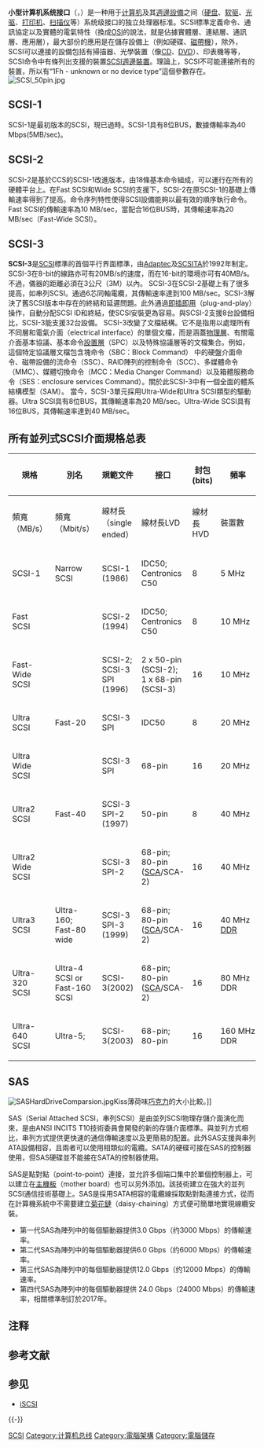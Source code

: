 {{Expand language|1=en|time=2020-07-28T05:57:11+00:00}}
{{noteTA
|G1 = IT
}}

'''小型计算机系统接口'''（{{lang|en|SCSI}}，{{lang|en|'''S'''mall '''C'''omputer '''S'''ystem '''I'''nterface}}）是一种用于[[计算机|计算机]]及其[[週邊設備|週邊設備]]之间（[[硬盘|硬盘]]、[[软驱|软驱]]、[[光碟驅動器|光驱]]、[[打印机|打印机]]、[[扫描仪|扫描仪]]等）系统级接口的独立处理器标准。SCSI標準定義命令、通訊協定以及實體的電氣特性（換成[[OSI模型|OSI]]的說法，就是佔據實體層、連結層、通訊層、應用層），最大部份的應用是在儲存設備上（例如硬碟、[[磁帶機|磁帶機]]），除外，SCSI可以連接的設備包括有掃描器、光學裝置（像[[CD|CD]]、[[DVD|DVD]]）、印表機等等，SCSI命令中有條列出支援的裝置[[SCSI週邊裝置|SCSI週邊裝置]]。理論上，SCSI不可能連接所有的裝置，所以有“1Fh - unknown or no device type”這個參數存在。
[[File:SCSI_50pin.jpg|thumb]]

== SCSI-1 ==
SCSI-1是最初版本的SCSI，現已過時。SCSI-1具有8位BUS，數據傳輸率為40 Mbps(5MB/sec)。

== SCSI-2 ==
SCSI-2是基於CCS的SCSI-1改進版本，由18條基本命令組成，可以運行在所有的硬體平台上。在Fast SCSI和Wide SCSI的支援下，SCSI-2在原SCSI-1的基礎上傳輸速率得到了提高。命令序列特性使得SCSI設備能夠以最有效的順序執行命令。Fast SCSI的傳輸速率為10 MB/sec，當配合16位BUS時，其傳輸速率為20 MB/sec（Fast-Wide SCSI）。

== SCSI-3 ==
'''SCSI-3'''是[[SCSI|SCSI]]標準的首個平行界面標準，由[[Adaptec|Adaptec]]及[[SCSITA|SCSITA]]於1992年制定。SCSI-3在8-bit的線路亦可有20MB/s的速度，而在16-bit的環境亦可有40MB/s。不過，儀器的距離必須在3公尺（3M）以內。
SCSI-3在SCSI-2基礎上有了很多提高，如串列SCSI。通過6芯同軸電纜，其傳輸速率達到100 MB/sec。SCSI-3解決了舊SCSI版本中存在的終結和延遲問題。此外通過[[即插即用|即插即用]]（plug-and-play）操作，自動分配SCSI ID和終結，使SCSI安裝更為容易。與SCSI-2支援8台設備相比，SCSI-3能支援32台設備。
SCSI-3改變了文檔結構。它不是指用以處理所有不同層和電氣介面（electrical interface）的單個文檔，而是涵蓋[[物理層|物理層]]、有關電介面基本協議、基本命令[[設置層|設置層]]（SPC）以及特殊協議層等的文檔集合。例如，這個特定協議層文檔包含塊命令（SBC：Block Command） 中的硬盤介面命令、磁帶設備的流命令（SSC）、RAID陣列的控制命令（SCC）、多媒體命令（MMC）、媒體切換命令（MCC：Media Changer Command）以及箱體服務命令（SES：enclosure services Command）。關於此SCSI-3中有一個全面的體系結構模型（SAM）。
當今，SCSI-3單元採用Ultra-Wide和Ultra SCSI類型的驅動器。Ultra SCSI具有8位BUS，其傳輸速率為20 MB/sec。Ultra-Wide SCSI具有16位BUS，其傳輸速率達到40 MB/sec。

== 所有並列式SCSI介面規格总表 ==
{| class="wikitable"
|-
! rowspan=2 | 規格
! rowspan=2 | 別名
! rowspan=2 | 規範文件
! rowspan=2 | 接口
! rowspan=2 | 封包<br /> (bits)
! rowspan=2 | 頻率{{NoteTag|Clock rate in [[Hertz|MHz]] for SPI, or [[bitrate|bitrate]]（per second）for serial interfaces}}
! colspan=6 | 各種極限
! colspan=2 | 電力規格
|-
! 頻寬 （MB/s）{{NoteTag|为每秒[[百万字节|百万字节]]}}
! 頻寬 （Mbit/s）{{NoteTag|为每秒[[百万位|百万位]]}}
! 線材長<br />（single ended）{{NoteTag|For daisy-chain designs, length of bus, from end to end; for point-to-point, length of a single link}}
! 線材長LVD
! 線材長HVD
! 裝置數{{NoteTag|包括主机适配器（即是，主机本身也被算入1台设备）}}
! 電阻[Ω]
! 電壓[V]
|-
| SCSI-1
| Narrow SCSI
| SCSI-1 (1986)
| IDC50; Centronics C50
| 8
| 5 MHz
| 5 MB/s
| 40 Mbit/s
| 6 m
| NA
| 25m
| 8
| {{nowrap| SE 90 ± 6 Ω <ref name="random">{{cite web |title = Random Problems Encountered When Mixing SE and LVD SCSI Standards |url = http://support.microsoft.com/kb/285013 |accessdate = 2008-05-07 |archive-date = 2013-09-10 |archive-url = https://web.archive.org/web/20130910120243/http://support.microsoft.com/kb/285013 |dead-url = no }}</ref> }}
| 5
|-
| Fast SCSI
|
| SCSI-2 (1994)
| IDC50; Centronics C50
| 8
| 10 MHz
| 10 MB/s
| 80 Mbit/s
| 1.5–3 m
| NA
| 25m
| 8
| {{nowrap| SE 90 ± 6 Ω <ref name="random"/> }}
| 5
|-
| Fast-Wide SCSI
|
| SCSI-2;<br/> SCSI-3 SPI (1996)
| 2 x 50-pin (SCSI-2);<br/> 1 x 68-pin (SCSI-3)
| 16
| 10 MHz
| 20 MB/s
| 160 Mbit/s
| 1.5–3 m
| NA
| 25m
| 16
| {{nowrap| SE 90 ± 6 Ω <ref name="random"/> }}
| 5
|-
| Ultra SCSI
| Fast-20
| SCSI-3 SPI
| IDC50
| 8
| 20 MHz
| 20 MB/s
| 160 Mbit/s
| 1.5–3 m
| NA
| 25m
| 8-4 (HVD:8)
| {{nowrap| SE 90 ± 6 Ω <ref name="random"/> }}
| 5
|-
| Ultra Wide SCSI
|
| SCSI-3 SPI
| 68-pin
| 16
| 20 MHz
| 40 MB/s
| 320 Mbit/s
| 1.5–3 m
| NA
| 25m
| 8-4 (HVD:16)
| {{nowrap| SE 90 ± 6 Ω <ref name="random" /> }}
| 5
|-
| Ultra2 SCSI
| Fast-40
| SCSI-3 SPI-2 (1997)
| 50-pin
| 8
| 40 MHz
| 40 MB/s
| 320 Mbit/s
| NA
| 12m
| 25m
| 8
| {{nowrap| [[Low-voltage_differential_signaling|LVD]] 125 ± 10 Ω <ref name="random" /> }}
|
|-
| Ultra2 Wide SCSI
|
| SCSI-3 SPI-2
| 68-pin; 80-pin ([[Single_Connector_Attachment|SCA]]/SCA-2)
| 16
| 40 MHz
| 80 MB/s
| 640 Mbit/s
| NA
| 12m
| 25m
| 16
| {{nowrap| [[Low-voltage_differential_signaling|LVD]] 125 ± 10 Ω <ref name="random" /> }}
|
|-
| Ultra3 SCSI
| Ultra-160; Fast-80 wide
| SCSI-3 SPI-3 (1999)
| 68-pin; 80-pin ([[Single_Connector_Attachment|SCA]]/SCA-2)
| 16
| 40 MHz [[Double_data_rate|DDR]]
| 160 MB/s
| 1280 Mbit/s
| NA
| 12m
| NA
| 16
| {{nowrap| [[Low-voltage_differential_signaling|LVD]] 125 ± 10 Ω <ref name="random" /> }}
|
|-
| Ultra-320 SCSI
| Ultra-4 SCSI or Fast-160 SCSI
| SCSI-3(2002)
| 68-pin; 80-pin ([[Single_Connector_Attachment|SCA]]/SCA-2)
| 16
| 80 MHz DDR
| 320 MB/s
| 2560 Mbit/s
| NA
| 12m
| NA
| 16
| {{nowrap| [[Low-voltage_differential_signaling|LVD]] 125 ± 10 Ω <ref name="random" /> }}
|
|-
| Ultra-640 SCSI
| Ultra-5;
| SCSI-3(2003)
| 68-pin; 80-pin
| 16
| 160 MHz DDR
| 640 MB/s
| 5120 Mbit/s
| NA
| 10m
| NA
| 16
| LVD 125 ± 10 Ω
| LVD 1.2
|}

== SAS ==
[[File:SASHardDriveComparsion.jpg|thumb]]Kiss薄荷味[[巧克力|巧克力]]的大小比較。]]
{{Main|串列SCSI}}

SAS（Serial Attached SCSI，串列SCSI）是由並列SCSI物理存儲介面演化而來，是由ANSI INCITS T10技術委員會開發的新的存儲介面標準。與並列方式相比，串列方式提供更快速的通信傳輸速度以及更簡易的配置。此外SAS支援與串列ATA設備相容，且兩者可以使用相類似的電纜。SATA的硬碟可接在SAS的控制器使用，但SAS硬碟並不能接在SATA的控制器使用。

SAS是點對點（point-to-point）連接，並允許多個端口集中於單個控制器上，可以建立在[[主機板|主機板]]（mother board）也可以另外添加。該技術建立在強大的並列SCSI通信技術基礎上。SAS是採用SATA相容的電纜線採取點對點連接方式，從而在計算機系統中不需要建立[[菊花鏈|菊花鏈]]（daisy-chaining）方式便可簡單地實現線纜安裝。

* 第一代SAS為陣列中的每個驅動器提供3.0 Gbps（约3000 Mbps）的傳輸速率。
* 第二代SAS為陣列中的每個驅動器提供6.0 Gbps（约6000 Mbps）的傳輸速率。
* 第三代SAS為陣列中的每個驅動器提供12.0 Gbps（约12000 Mbps）的傳輸速率。
*第四代SAS為陣列中的每個驅動器提供 24.0 Gbps（24000 Mbps）的傳輸速率，相關標準制訂於2017年。

== 注释 ==
{{NoteFoot}}

== 参考文献 ==
{{Reflist}}

== 参见 ==
* [[iSCSI|iSCSI]]

{{-}}
{{Computer-bus}}

{{Authority control}}
[[Category:SCSI|SCSI]]
[[Category:计算机总线|Category:计算机总线]]
[[Category:電腦架構|Category:電腦架構]]
[[Category:電腦儲存|Category:電腦儲存]]